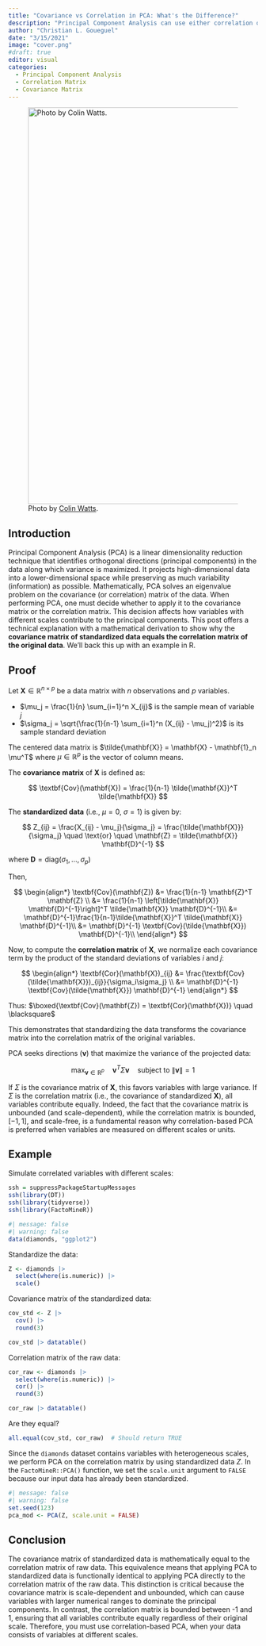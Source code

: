 ```yaml
---
title: "Covariance vs Correlation in PCA: What's the Difference?"
description: "Principal Component Analysis can use either correlation or covariance matrices, but when should you use which? This post walks through the fundamental differences between these two approaches."
author: "Christian L. Goueguel"
date: "3/15/2021"
image: "cover.png"
#draft: true
editor: visual
categories:
  - Principal Component Analysis
  - Correlation Matrix
  - Covariance Matrix
---
```


::: justified
![Photo by [Colin Watts](Photo%20by%20%3Ca%20href=%22https://unsplash.com/@colinwatts?utm_content=creditCopyText&utm_medium=referral&utm_source=unsplash%22%3EColin%20Watts%3C/a%3E%20on%20%3Ca%20href=%22https://unsplash.com/photos/mountains-reflect-in-a-still-blue-lake-Wr0vLdN3roE?utm_content=creditCopyText&utm_medium=referral&utm_source=unsplash%22%3EUnsplash%3C/a%3E).](cover.png){fig-align="center" width="800"}

## Introduction

Principal Component Analysis (PCA) is a linear dimensionality reduction technique that identifies orthogonal directions (principal components) in the data along which variance is maximized. It projects high-dimensional data into a lower-dimensional space while preserving as much variability (information) as possible. Mathematically, PCA solves an eigenvalue problem on the covariance (or correlation) matrix of the data. When performing PCA, one must decide whether to apply it to the covariance matrix or the correlation matrix. This decision affects how variables with different scales contribute to the principal components. This post offers a technical explanation with a mathematical derivation to show why the **covariance matrix of standardized data equals the correlation matrix of the original data**. We’ll back this up with an example in R.

## Proof

Let $\mathbf{X} \in \mathbb{R}^{n \times p}$ be a data matrix with $n$ observations and $p$ variables.

-   $\mu_j = \frac{1}{n} \sum_{i=1}^n X_{ij}$ is the sample mean of variable $j$
-   $\sigma_j = \sqrt{\frac{1}{n-1} \sum_{i=1}^n (X_{ij} - \mu_j)^2}$ is its sample standard deviation

The centered data matrix is $\tilde{\mathbf{X}} = \mathbf{X} - \mathbf{1}_n \mu^T$ where $\mu \in \mathbb{R}^p$ is the vector of column means.

The **covariance matrix** of $\mathbf{X}$ is defined as:

$$
\textbf{Cov}(\mathbf{X}) = \frac{1}{n-1} \tilde{\mathbf{X}}^T \tilde{\mathbf{X}}
$$

The **standardized data** (i.e., $\mu = 0$, $\sigma = 1$) is given by:

$$
Z_{ij} = \frac{X_{ij} - \mu_j}{\sigma_j} = \frac{\tilde{\mathbf{X}}}{\sigma_j} \quad \text{or} \quad \mathbf{Z} = \tilde{\mathbf{X}} \mathbf{D}^{-1}
$$

where $\mathbf{D} = \text{diag}(\sigma_1, \dots, \sigma_p)$

Then,

$$
\begin{align*} \textbf{Cov}(\mathbf{Z}) &= \frac{1}{n-1} \mathbf{Z}^T \mathbf{Z} \\
&= \frac{1}{n-1} \left[\tilde{\mathbf{X}} \mathbf{D}^{-1}\right]^T \tilde{\mathbf{X}} \mathbf{D}^{-1}\\
&= \mathbf{D}^{-1}\frac{1}{n-1}\tilde{\mathbf{X}}^T \tilde{\mathbf{X}} \mathbf{D}^{-1}\\
&= \mathbf{D}^{-1} \textbf{Cov}(\tilde{\mathbf{X}}) \mathbf{D}^{-1}\\
\end{align*}
$$

Now, to compute the **correlation matrix** of $\mathbf{X}$, we normalize each covariance term by the product of the standard deviations of variables $i$ and $j$:

$$
\begin{align*}
\textbf{Cor}(\mathbf{X})_{ij} &= \frac{\textbf{Cov}(\tilde{\mathbf{X}})_{ij}}{\sigma_i\sigma_j} \\ &= \mathbf{D}^{-1} \textbf{Cov}(\tilde{\mathbf{X}}) \mathbf{D}^{-1}
\end{align*}
$$

Thus: $\boxed{\textbf{Cov}(\mathbf{Z}) = \textbf{Cor}(\mathbf{X})} \quad \blacksquare$

This demonstrates that standardizing the data transforms the covariance matrix into the correlation matrix of the original variables.

PCA seeks directions ($\mathbf{v}$) that maximize the variance of the projected data:

$$
\max_{\mathbf{v} \in \mathbb{R}^p} \quad \mathbf{v}^T \Sigma \mathbf{v} \quad \text{subject to } \|\mathbf{v}\| = 1
$$

If $\Sigma$ is the covariance matrix of $\mathbf{X}$, this favors variables with large variance. If $\Sigma$ is the correlation matrix (i.e., the covariance of standardized $\mathbf{X}$), all variables contribute equally. Indeed, the fact that the covariance matrix is unbounded (and scale-dependent), while the correlation matrix is bounded, $[-1, 1]$, and scale-free, is a fundamental reason why correlation-based PCA is preferred when variables are measured on different scales or units.

## Example

Simulate correlated variables with different scales:

```r
ssh = suppressPackageStartupMessages
ssh(library(DT))
ssh(library(tidyverse))
ssh(library(FactoMineR))
```

```r
#| message: false
#| warning: false
data(diamonds, "ggplot2")
```

Standardize the data:

```r
Z <- diamonds |> 
  select(where(is.numeric)) |> 
  scale()
```

Covariance matrix of the standardized data:

```r
cov_std <- Z |> 
  cov() |>
  round(3)

cov_std |> datatable()
```

Correlation matrix of the raw data:

```r
cor_raw <- diamonds |> 
  select(where(is.numeric)) |> 
  cor() |>
  round(3)

cor_raw |> datatable()
```

Are they equal?

```r
all.equal(cov_std, cor_raw)  # Should return TRUE
```

Since the `diamonds` dataset contains variables with heterogeneous scales, we perform PCA on the correlation matrix by using standardized data $Z$. In the `FactoMineR::PCA()` function, we set the `scale.unit` argument to `FALSE` because our input data has already been standardized.

```r
#| message: false
#| warning: false
set.seed(123)
pca_mod <- PCA(Z, scale.unit = FALSE)
```

## Conclusion

The covariance matrix of standardized data is mathematically equal to the correlation matrix of raw data. This equivalence means that applying PCA to standardized data is functionally identical to applying PCA directly to the correlation matrix of the raw data. This distinction is critical because the covariance matrix is scale-dependent and unbounded, which can cause variables with larger numerical ranges to dominate the principal components. In contrast, the correlation matrix is bounded between -1 and 1, ensuring that all variables contribute equally regardless of their original scale. Therefore, you must use correlation-based PCA, when your data consists of variables at different scales.
:::
